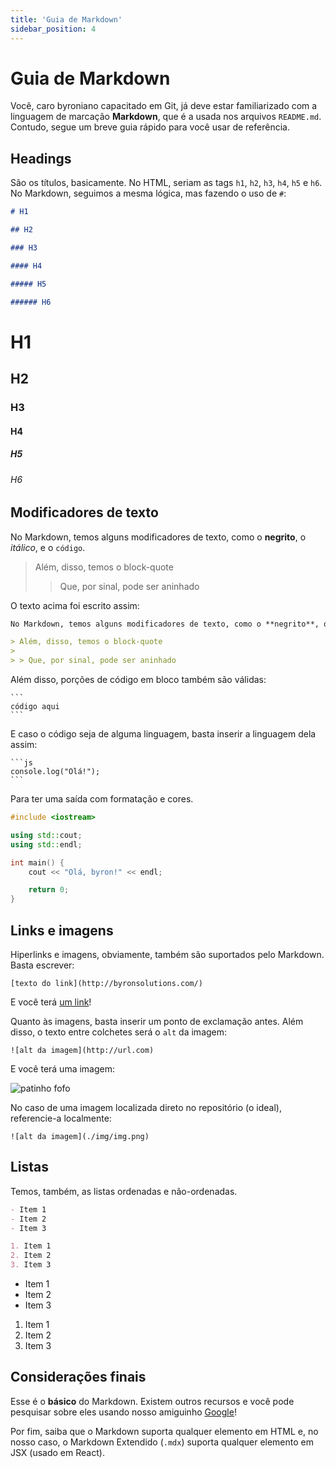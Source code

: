 ```yaml
---
title: 'Guia de Markdown'
sidebar_position: 4
---
```


# Guia de Markdown

Você, caro byroniano capacitado em Git, já deve estar familiarizado com a linguagem de marcação **Markdown**, que é a usada nos arquivos `README.md`. Contudo, segue um breve guia rápido para você usar de referência.

## Headings

São os títulos, basicamente. No HTML, seriam as tags `h1`, `h2`, `h3`, `h4`, `h5` e `h6`. No Markdown, seguimos a mesma lógica, mas fazendo o uso de `#`:

```md
# H1

## H2

### H3

#### H4

##### H5

###### H6
```

<h1>H1</h1>
<h2>H2</h2>
<h3>H3</h3>
<h4>H4</h4>
<h5>H5</h5>
<h6>H6</h6>

## Modificadores de texto

No Markdown, temos alguns modificadores de texto, como o **negrito**, o _itálico_, e o `código`.

> Além, disso, temos o block-quote
>
> > Que, por sinal, pode ser aninhado

O texto acima foi escrito assim:

```md
No Markdown, temos alguns modificadores de texto, como o **negrito**, o _itálico_, e o `código`.

> Além, disso, temos o block-quote
>
> > Que, por sinal, pode ser aninhado
```

Além disso, porções de código em bloco também são válidas:

````
```
código aqui
```
````

E caso o código seja de alguma linguagem, basta inserir a linguagem dela assim:

````
```js
console.log("Olá!");
```
````

Para ter uma saída com formatação e cores.

```cpp
#include <iostream>

using std::cout;
using std::endl;

int main() {
    cout << "Olá, byron!" << endl;

    return 0;
}
```

## Links e imagens

Hiperlinks e imagens, obviamente, também são suportados pelo Markdown. Basta escrever:

`[texto do link](http://byronsolutions.com/)`

E você terá [um link](https://youtu.be/dQw4w9WgXcQ)!

Quanto às imagens, basta inserir um ponto de exclamação antes. Além disso, o texto entre colchetes será o `alt` da imagem:

`![alt da imagem](http://url.com)`

E você terá uma imagem:

![patinho fofo](https://t1.ea.ltmcdn.com/pt/posts/5/2/6/nome_para_pato_de_estimacao_20625_6_600.jpg)

No caso de uma imagem localizada direto no repositório (o ideal), referencie-a localmente:

`![alt da imagem](./img/img.png)`

## Listas

Temos, também, as listas ordenadas e não-ordenadas.

```md
- Item 1
- Item 2
- Item 3

1. Item 1
2. Item 2
3. Item 3
```

- Item 1
- Item 2
- Item 3

1. Item 1
2. Item 2
3. Item 3

## Considerações finais

Esse é o **básico** do Markdown. Existem outros recursos e você pode pesquisar sobre eles usando nosso amiguinho [Google](http://google.com/)!

Por fim, saiba que o Markdown suporta qualquer elemento em HTML e, no nosso caso, o Markdown Extendido (`.mdx`) suporta qualquer elemento em JSX (usado em React).

